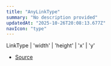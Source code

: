 ```yaml
---
title: "AnyLinkType"
summary: "No description provided"
updatedAt: "2025-10-26T20:08:13.677Z"
navIcon: "type"
---
```



LinkType \| 'width' \| 'height' \| 'x' \| 'y'

- [Source](https://github.com/NMMTY/LazyCanvas/blob/ba3e53b2fefc78794f94d50b21443818f2774649/packages/lazycanvas/src/types/types.d.ts#L66)
